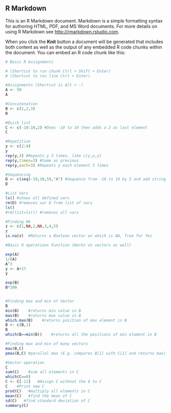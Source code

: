 ## R Markdown

This is an R Markdown document. Markdown is a simple formatting syntax for authoring HTML, PDF, and MS Word documents. For more details on using R Markdown see <http://rmarkdown.rstudio.com>.

When you click the **Knit** button a document will be generated that includes both content as well as the output of any embedded R code chunks within the document. You can embed an R code chunk like this:

```r

# Basic R Assignments 

# (Shortcut to run chunk Ctrl + Shift + Enter)
# (Shortcut to run line Ctrl + Enter)

#Assignments (Shortcut is Alt + -)
A <- 50
A

#Concatenation
B <- c(1,2,3)
B

#Quick list
C <- c(-10:10,2) #Does -10 to 10 then adds a 2 as last element
C

#Repetition
y <- c(2:4)
y
rep(y,3) #Repeats y 3 times, like c(y,y,y)
rep(y,times=3) #Same as previous
rep(y,each=3) #Repeats y each element 3 times

#Sequencing
D <- c(seq(-10,10,5),"A") #Sequence from -10 to 10 by 5 and add string A
D

#List Vars
ls() #shows all defined vars
rm(D) #removes var D from list of vars
ls()
#rm(list=ls()) #removes all vars

#Finding NA
z <- c(1,NA,2,NA,3,4,5)
z
is.na(z)  #Returns a Boolean vector on which is NA, True for Yes
```
```r

#Basic R operations Function (Works on vectors as well)

exp(A)
1/(A)
A^3
y <- A+17
y

exp(B)
B*100


#Finding max and min of Vector
B
min(B)    #returns min value in B
max(B)    #returns max value in B
which.max(B)    #returns position of max element in B
B <- c(B,1)   
B
which(B==min(B))    #returns all the positions of min element in B

#Finding max and min of many vectors
max(B,C)
pmax(B,C) #parallel max (E.g. compares B[1] with C[1] and returns max)
```
```r

#Vector operation
C
sum(C)    #sum all elements in C
which(C==0)
C <- C[-11]   #Assign C without the 0 to C
C    #Print new C
prod(C)   #multiply all elements in C
mean(C)   #find the mean of C
sd(C)   #find standard deviation of C
summary(C)

```

